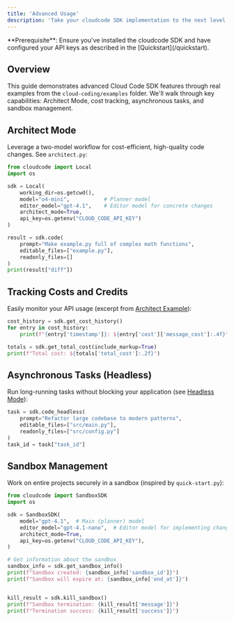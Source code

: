 ```yaml
---
title: 'Advanced Usage'
description: 'Take your cloudcode SDK implementation to the next level'
---
```


<Info>
  **Prerequisite**: Ensure you've installed the cloudcode SDK and have configured your API keys as described in the [Quickstart](/quickstart).
</Info>

## Overview
This guide demonstrates advanced Cloud Code SDK features through real examples from the `cloud-coding/examples` folder. We'll walk through key capabilities: Architect Mode, cost tracking, asynchronous tasks, and sandbox management.

## Architect Mode
Leverage a two-model workflow for cost-efficient, high-quality code changes. See `architect.py`:
```python
from cloudcode import Local
import os

sdk = Local(
    working_dir=os.getcwd(),
    model="o4-mini",           # Planner model
    editor_model="gpt-4.1",    # Editor model for concrete changes
    architect_mode=True,
    api_key=os.getenv("CLOUD_CODE_API_KEY")
)

result = sdk.code(
    prompt="Make example.py full of complex math functions",
    editable_files=["example.py"],
    readonly_files=[]
)
print(result["diff"])
```

## Tracking Costs and Credits
Easily monitor your API usage (excerpt from [Architect Example]()):
```python
cost_history = sdk.get_cost_history()
for entry in cost_history:
    print(f"{entry['timestamp']}: ${entry['cost']['message_cost']:.4f}")

totals = sdk.get_total_cost(include_markup=True)
print(f"Total cost: ${totals['total_cost']:.2f}")
```

## Asynchronous Tasks (Headless)
Run long-running tasks without blocking your application (see [Headless Mode](/local-sdk/headless)):
```python
task = sdk.code_headless(
    prompt="Refactor large codebase to modern patterns",
    editable_files=["src/main.py"],
    readonly_files=["src/config.py"]
)
task_id = task["task_id"]
```

## Sandbox Management
Work on entire projects securely in a sandbox (inspired by `quick-start.py`):
```python
from cloudcode import SandboxSDK
import os

sdk = SandboxSDK(
    model="gpt-4.1",  # Main (planner) model
    editor_model="gpt-4.1-nano",  # Editor model for implementing changes
    architect_mode=True,
    api_key=os.getenv("CLOUD_CODE_API_KEY"),
)

# Get information about the sandbox
sandbox_info = sdk.get_sandbox_info()
print(f"Sandbox created: {sandbox_info['sandbox_id']}")
print(f"Sandbox will expire at: {sandbox_info['end_at']}")


kill_result = sdk.kill_sandbox()
print(f"Sandbox termination: {kill_result['message']}")
print(f"Termination success: {kill_result['success']}")
```
